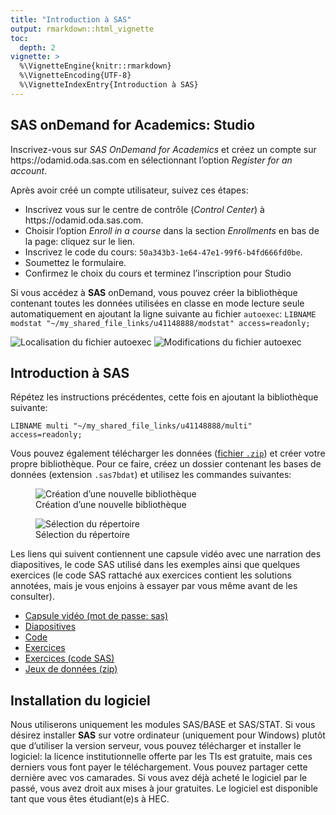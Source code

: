 ```yaml
---
title: "Introduction à SAS"
output: rmarkdown::html_vignette
toc:
  depth: 2
vignette: >
  %\VignetteEngine{knitr::rmarkdown}
  %\VignetteEncoding{UTF-8}
  %\VignetteIndexEntry{Introduction à SAS}
---
```

## SAS onDemand for Academics: Studio

Inscrivez-vous sur *SAS OnDemand for Academics* et créez un compte sur https://odamid.oda.sas.com en sélectionnant l'option *Register for an account*.

Après avoir créé un compte utilisateur, suivez ces étapes:

- Inscrivez vous sur le centre de contrôle (*Control Center*) à https://odamid.oda.sas.com.
- Choisir l'option *Enroll in a course* dans la section *Enrollments* en bas de la page: cliquez sur le lien.
- Inscrivez le code du cours: `50a343b3-1e64-47e1-99f6-b4fd666fd0be`.
- Soumettez le formulaire.
- Confirmez le choix du cours et terminez l'inscription pour Studio

Si vous accédez à **SAS** onDemand, vous pouvez créer la bibliothèque contenant toutes les données utilisées en classe en mode lecture seule automatiquement en ajoutant la ligne suivante au fichier `autoexec`: `LIBNAME modstat "~/my_shared_file_links/u41148888/modstat" access=readonly;`


![Localisation du fichier `autoexec`](../images/SASonDemand_autoexec.png)
![Modifications du fichier `autoexec`](../images/SASonDemand_autoexec_2.png)


## Introduction à **SAS**

Répétez les instructions précédentes, cette fois en ajoutant la bibliothèque suivante:

```sas
LIBNAME multi "~/my_shared_file_links/u41148888/multi" access=readonly;
```
Vous pouvez également télécharger les données ([fichier `.zip`](https://raw.githubusercontent.com/lbelzile/modstat/master/introSAS/Intro_SAS_data.zip)) et créer votre propre bibliothèque. Pour ce faire, créez un dossier contenant les bases de données (extension `.sas7bdat`) et utilisez les commandes suivantes: 

![Création d'une nouvelle bibliothèque](../images/SASonDemand_nouvelle_biblio.png)


![Sélection du répertoire](../images/SASonDemand_nouvelle_biblio_2.png)


Les liens qui suivent contiennent une capsule vidéo avec une narration des diapositives, le code SAS utilisé dans les exemples ainsi que quelques exercices (le code SAS rattaché aux exercices contient les solutions annotées, mais je vous enjoins à essayer par vous même avant de les consulter).

- [Capsule vidéo (mot de passe: sas)](https://hecmontreal.yuja.com/V/Video?v=87013&node=440149&a=311352596&autoplay=1)
- [Diapositives](https://raw.githubusercontent.com/lbelzile/modstat/master/introSAS/MATH60619_SAS_intro.pdf)
- [Code](https://raw.githubusercontent.com/lbelzile/modstat/master/introSAS/MATH60619_SAS_intro.sas)
- [Exercices](https://raw.githubusercontent.com/lbelzile/modstat/master/introSAS/MATH60619_SASexercices.pdf)
- [Exercices (code SAS)](https://raw.githubusercontent.com/lbelzile/modstat/master/introSAS/MATH60619_SASexercices.sas)
- [Jeux de données (zip)](https://raw.githubusercontent.com/lbelzile/modstat/master/introSAS/Intro_SAS_data.zip)



## Installation du logiciel


Nous utiliserons uniquement les modules SAS/BASE et SAS/STAT. Si vous désirez installer **SAS** sur votre ordinateur (uniquement pour Windows) plutôt que d'utiliser la version serveur, vous pouvez télécharger et installer le logiciel: la licence institutionnelle offerte par les TIs est gratuite, mais ces derniers vous font payer le téléchargement. Vous pouvez partager cette dernière avec vos camarades. Si vous avez déjà acheté le logiciel par le passé, vous avez droit aux mises à jour gratuites. Le logiciel est disponible tant que vous êtes étudiant(e)s à HEC.



